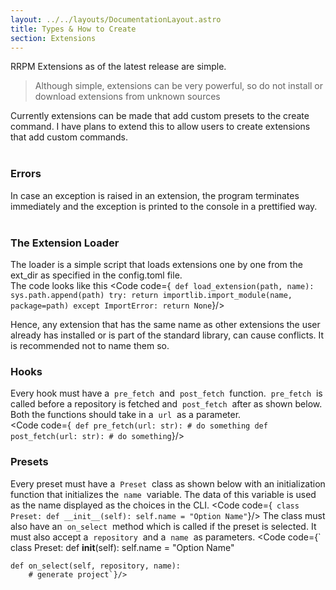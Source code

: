 ```yaml
---
layout: ../../layouts/DocumentationLayout.astro
title: Types & How to Create
section: Extensions
---
```



RRPM Extensions as of the latest release are simple.

<Blockquote type="warning">
  Although simple, extensions can be very powerful, so do not install or
  download extensions from unknown sources
</Blockquote>

Currently extensions can be made that add custom presets to the create command. I have plans to extend this to allow users to create extensions that add custom commands.
<br />
<br />
### Errors
In case an exception is raised in an extension, the program terminates immediately and the exception is printed to the console in a prettified way.
<br />
<br />
### The Extension Loader
The loader is a simple script that loads extensions one by one from the ext_dir as specified in the config.toml file.
<br />
The code looks like this
<Code code={`
def load_extension(path, name):
    sys.path.append(path)
    try:
        return importlib.import_module(name, package=path)
    except ImportError:
        return None`}/>

Hence, any extension that has the same name as other extensions the user already has installed or is part of the standard library, can cause conflicts. It is recommended not to name them so.
<br />
### Hooks
Every hook must have a &nbsp;`pre_fetch`&nbsp; and &nbsp;`post_fetch`&nbsp; function. &nbsp;`pre_fetch`&nbsp; is called before a repository is fetched and &nbsp;`post_fetch`&nbsp; after as shown below. Both the functions should take in a &nbsp;`url`&nbsp; as a parameter.
<br />
<Code code={`
def pre_fetch(url: str):
    # do something
def post_fetch(url: str):
    # do something`}/>
<br />
### Presets
Every preset must have a &nbsp;`Preset`&nbsp; class as shown below with an initialization function that initializes the &nbsp;`name`&nbsp; variable. The data of this variable is used as the name displayed as the choices in the CLI.
<Code code={`
class Preset:
    def __init__(self):
        self.name = "Option Name"`}/>
The class must also have an &nbsp;`on_select`&nbsp; method which is called if the preset is selected. It must also accept a &nbsp;`repository`&nbsp; and a &nbsp;`name`&nbsp; as parameters.
<Code code={`
class Preset:
    def __init__(self):
        self.name = "Option Name"
        
    def on_select(self, repository, name):
        # generate project`}/>